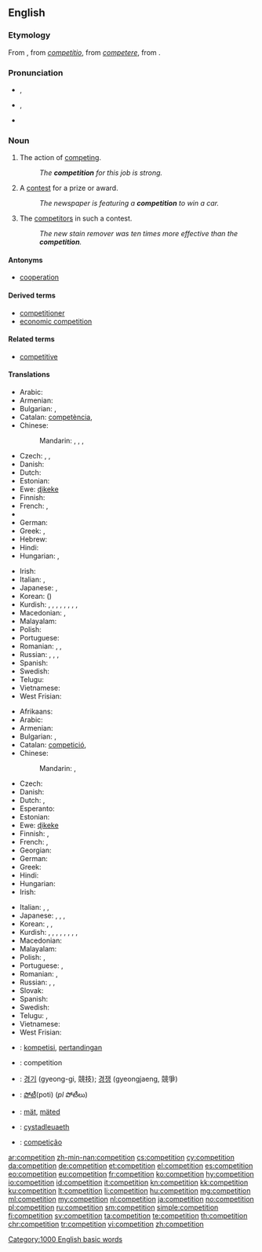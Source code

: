 {{slim-wikipedia}}
{{also|compétition}}
==English==

===Etymology===
From {{etyl|fr|en}} {{term|compétition|lang=fr}}, from {{etyl|LL.|en}} ''[[competitio]]'', from ''[[competere]]'', from {{etyl|la|en}} {{term/t|la|petō}}.

===Pronunciation===
* {{a|RP}} {{IPA|/ˌkɒmpəˈtɪʃən/}}, {{X-SAMPA|/%kQmp@"tIS@n/}}
* {{a|GenAm}} {{IPA|/ˌkɑːmpəˈtɪʃən/}}, {{X-SAMPA|/%kA:mp@"tIS@n/}}
* {{audio|en-us-competition.ogg|Audio (US)}}

===Noun===
{{en-noun|~}}

# {{context|uncountable|lang=en}} The action of [[compete |competing]].
#: ''The '''competition''' for this job is strong.''
# {{context|countable|lang=en}} A [[contest]] for a prize or award.
#: ''The newspaper is featuring a '''competition''' to win a car.''
# {{context|uncountable|collectively|lang=en}} The [[competitor]]s in such a contest.
#: ''The new stain remover was ten times more effective than the '''competition'''.''

====Antonyms====
* {{sense|action of competing}} [[cooperation]]

====Derived terms====
* [[competitioner]]
* [[economic competition]]

====Related terms====
* [[competitive]]

====Translations====
{{trans-top|action of competing}}
* Arabic: {{t-|ar|منافسة|f|tr=munāfasa|sc=Arab}}
* Armenian: {{t-|hy|մրցակցություն|tr=mrc'akc'ut'yun}}
* Bulgarian: {{t+|bg|съперничество|n|tr=sǎpérničestvo}},  {{t+|bg|конкуренция|f|tr=konkuréncija}}
* Catalan: [[competència]], {{f}}
* Chinese:
*: Mandarin: {{t|cmn|比賽|sc=Hani}}, {{t|cmn|比赛|tr=bǐsài|sc=Hani}}, {{t|cmn|競爭|sc=Hani}}, {{t|cmn|竞争|tr=jìngzhēng|sc=Hani}}
* Czech: {{t-|cs|soupeření}}, {{t-|cs|konkurování}}, {{t-|cs|konkurence}}
* Danish: {{t+|da|konkurrence|c}}
* Dutch: {{t+|nl|concurrentie|f}}
* Estonian: {{t-|et|võistlus}}
* Ewe: [[ɖikeke]]
* Finnish: {{t+|fi|kilpailu}}
* French: {{t+|fr|compétition|f}}, {{t+|fr|concurrence|f}}
* {{trreq|ka}}
* German: {{t+|de|Konkurrenz|f}}
* Greek: {{t+|el|ανταγωνισμός|m|tr=antagonismós|sc=Grek}}, {{qualifier|athletics}} {{t+|el|συναγωνισμός|m|tr=synagonismós|sc=Grek}}
* Hebrew: {{t+|he|תחרות|f|tr=takharút|sc=Hebr}}
* Hindi: {{qualifier|rivalry}} {{t-|hi|प्रतिस्पर्धा|f|tr=pratispardhā|sc=Deva}}
* Hungarian: {{t+|hu|verseny}}, {{t-|hu|versengés}}
{{trans-mid}}
* Irish: {{t-|ga|iomaidh|f}}
* Italian: {{t+|it|competizione|f}}, {{t+|it|concorrenza|f}}
* Japanese: {{t+|ja|競争|tr=きょうそう, kyōsō|sc=Jpan}}, {{t-|ja|コンペ|tr=konpe|sc=Jpan}}
* Korean: {{t+|ko|경쟁|tr=gyeongjaeng|sc=Kore}} ({{t+|ko|競爭|sc=Kore}})
* Kurdish: {{t+|ku|pêşbazî}}, {{t+|ku|pêşbirk}}, {{t+|ku|berêkane}}, {{t+|ku|misabiqe}}, {{t+|ku|hevrikî}}, {{t+|ku|hawirkan}}, {{t+|ku|riberiz}}, {{t+|ku|sîbaq}}, {{t+|ku|reqabet}}
* Macedonian: {{t-|mk|натпревар|m|tr=nátprevar|sc=Cyrl}}, {{t-|mk|конкуренција|f|tr=konkuréncija|sc=Cyrl}}
* Malayalam: {{t+|ml|മത്സരം|tr=malsaram|sc=Mlym}}
* Polish: {{t+|pl|rywalizacja|f}}
* Portuguese: {{t+|pt|competição|f}}
* Romanian: {{t-|ro|competiție}}, {{t-|ro|concurență|f}}, {{t-|ro|concurs|n}}
* Russian: {{t+|ru|соревнование|n|tr=sorevnovánije}},  {{t+|ru|состязание|n|tr=sostjazánije}},  {{t+|ru|конкуренция|f|tr=konkuréncija}} {{qualifier|eg. business}}, {{t+|ru|соперничество|n|tr=sopérničestvo}} {{qualifier|rivalry}}
* Spanish: {{t+|es|competición|f}}
* Swedish: {{t+|sv|konkurrens|c}}
* Telugu: {{t+|te|పోటీచేయు|tr=poticeyu|sc=Telu}}
* Vietnamese: {{t+|vi|cạnh tranh|alt=sự cạnh tranh}}
* West Frisian: {{t-|fy|kompetysje|c}}
{{trans-bottom}}

{{trans-top|contest for a prize or award}}
* Afrikaans: {{t-|af|kompetisie}}
* Arabic: {{t-|ar|منافسة|f|tr=munāfasa|sc=Arab}}
* Armenian: {{t-|hy|մրցույթ|tr=mrc'uyt'}}
* Bulgarian: {{t+|bg|състезание|n|tr=sǎstezánie}},  {{t+|bg|съревнование|n|tr=sǎrevnovánie}}
* Catalan: [[competició]], {{f}}
* Chinese:
*: Mandarin: {{t|cmn|比賽|sc=Hani}}, {{t|cmn|比赛|tr=bǐsài|sc=Hani}}
* Czech: {{t+|cs|soutěž|f}}
* Danish: {{t+|da|konkurrence|c}}
* Dutch: {{t+|nl|competitie|f}}, {{t+|nl|toernooi|n}}
* Esperanto: {{t-|eo|konkurso}}
* Estonian: {{t-|et|võistlus}}
* Ewe: [[ɖikeke]]
* Finnish: {{t+|fi|kilpailu}}, {{t+|fi|kisa}}
* French: {{t+|fr|concours|m}}, {{t+|fr|compétition|f}}
* Georgian: {{t-|ka|შეჯიბრი|tr=šeǰibri|sc=Cyrl}}
* German: {{t+|de|Wettbewerb|m}}
* Greek: {{t+|el|διαγωνισμός|m|tr=diagonismós}}
* Hindi: {{t-|hi|प्रतियोगिता|f|tr=pratiyogitā|sc=Deva}}
* Hungarian: {{t+|hu|verseny}}
* Irish: {{t-|ga|iomaidh|f}}
{{trans-mid}}
* Italian: {{t+|it|concorso|m}}, {{t+|it|competizione|f}}, {{t+|it|gara|f}}
* Japanese: {{t+|ja|大会|tr=[[たいかい]], taikai|sc=Jpan}}, {{t-|ja|コンペ|tr=konpe|sc=Jpan}}, {{t-|ja|コンクール|tr=konkūru|sc=Jpan}}, {{t-|ja|コンテスト|tr=kontesuto|sc=Jpan}}
* Korean: {{t+|ko|경기|tr=gyeong-gi|sc=Kore}}, {{t-|ko|경쟁 시험|tr=gyeongjaeng siheom|sc=Kore}}, {{t-|ko|경진 대회|tr=gyeongjin daehoe|sc=Kore}}
* Kurdish: {{t+|ku|pêşbazî}}, {{t+|ku|pêşbirk}}, {{t+|ku|berêkane}}, {{t+|ku|misabiqe}}, {{t+|ku|hevrikî}}, {{t+|ku|hawirkan}}, {{t+|ku|riberiz}}, {{t+|ku|sîbaq}}, {{t+|ku|reqabet}}
* Macedonian: {{t-|mk|наптревар|m|tr=nátprevar|sc=Cyrl}}
* Malayalam: {{t+|ml|മത്സരം|tr=malsaram|sc=Mlym}}
* Polish: {{t+|pl|konkurs|m}}, {{t+|pl|zawody}}
* Portuguese: {{t+|pt|concurso|m}}, {{t+|pt|competição|f}}
* Romanian: {{t-|ro|concurs|n}}, {{t-|ro|competiție|f}}
* Russian: {{t+|ru|соревнование|n|tr=sorevnovánije}},  {{t+|ru|состязание|n|tr=sostjazánije}}, {{t+|ru|конкурс|m|tr=kónkurs}}
* Slovak: {{t-|sk|súťaž|f}}
* Spanish: {{t+|es|competencia|f}}
* Swedish: {{t+|sv|tävling|c}}
* Telugu: {{t+|te|పందెము|tr=pamdemu|sc=Telu}}, {{t+|te|పోటీ|tr=poti|sc=Telu}}
* Vietnamese: {{t+|vi|cuộc thi}}
* West Frisian: {{t-|fy|kompetysje|c}}
{{trans-bottom}}

<!--Remove this section once all of the translations below have been moved into the tables above.-->
{{checktrans-top}}
* {{ttbc|id}}: [[kompetisi]], [[tanding|pertandingan]]
* {{ttbc|ia}}: competition
* {{ttbc|ko}}: [[경기]] (gyeong-gi, 競技); [[경쟁]] (gyeongjaeng, 競爭)
* {{ttbc|te}}: [[పోటీ]](poti) (''pl'' పోటీలు)
* {{ttbc|vo}}: [[mät]], [[mäted]]
* {{ttbc|cy}}: [[cystadleuaeth]] {{f}}
* {{ttbc|pt}}: [[competição]]
{{trans-bottom}}

[[Category:1000 English basic words]]

[[ar:competition]]
[[zh-min-nan:competition]]
[[cs:competition]]
[[cy:competition]]
[[da:competition]]
[[de:competition]]
[[et:competition]]
[[el:competition]]
[[es:competition]]
[[eo:competition]]
[[eu:competition]]
[[fr:competition]]
[[ko:competition]]
[[hy:competition]]
[[io:competition]]
[[id:competition]]
[[it:competition]]
[[kn:competition]]
[[kk:competition]]
[[ku:competition]]
[[lt:competition]]
[[li:competition]]
[[hu:competition]]
[[mg:competition]]
[[ml:competition]]
[[my:competition]]
[[nl:competition]]
[[ja:competition]]
[[no:competition]]
[[pl:competition]]
[[ru:competition]]
[[sm:competition]]
[[simple:competition]]
[[fi:competition]]
[[sv:competition]]
[[ta:competition]]
[[te:competition]]
[[th:competition]]
[[chr:competition]]
[[tr:competition]]
[[vi:competition]]
[[zh:competition]]